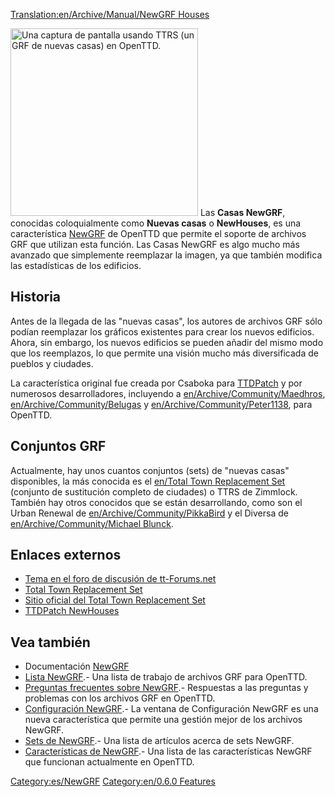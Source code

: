 [[Translation:en/Archive/Manual/NewGRF Houses]]

[[File:en/Ttrsopenttd.png|thumb|300px|right| Una captura de pantalla usando TTRS (un GRF de nuevas casas) en OpenTTD.]]
Las '''Casas NewGRF''', conocidas coloquialmente como '''Nuevas casas''' o '''NewHouses''', es una característica [[es/Manual/NewGRF|NewGRF]] de OpenTTD que permite el soporte de archivos GRF que utilizan esta función.
Las Casas NewGRF es algo mucho más avanzado que simplemente reemplazar la imagen, ya que también modifica las estadísticas de los edificios.

==Historia==
Antes de la llegada de las "nuevas casas", los autores de archivos GRF sólo podían reemplazar los gráficos existentes para crear los nuevos edificios. Ahora, sin embargo, los nuevos edificios se pueden añadir del mismo modo que los reemplazos, lo que permite una visión mucho más diversificada de pueblos y ciudades.

La característica original fue creada por Csaboka para [[es/Archive/OpenTTD/TTDPatch|TTDPatch]] y por numerosos desarrolladores, incluyendo a [[en/Archive/Community/Maedhros]], [[en/Archive/Community/Belugas]] y [[en/Archive/Community/Peter1138]], para OpenTTD.

== Conjuntos GRF ==
Actualmente, hay unos cuantos conjuntos (sets) de "nuevas casas" disponibles, la más conocida es el [[en/Total Town Replacement Set]] (conjunto de sustitución completo de ciudades) o TTRS de Zimmlock. También hay otros conocidos que se están desarrollando, como son el Urban Renewal de [[en/Archive/Community/PikkaBird]] y el Diversa de [[en/Archive/Community/Michael Blunck]].

==Enlaces externos==
*[http://www.tt-forums.net/viewtopic.php?t=28797 Tema en el foro de discusión de tt-Forums.net]
*[http://www.tt-forums.net/viewtopic.php?t=8878 Total Town Replacement Set]
*[http://users.skynet.be/florisjan/ttd/ttrs.html Sitio oficial del Total Town Replacement Set]
*[http://wiki.ttdpatch.net/tiki-index.php?page=NewHouses TTDPatch NewHouses]

== Vea también ==
* Documentación [[es/Manual/NewGRF|NewGRF]]
* [[es/Community/NewGRF/Main Page|Lista NewGRF]].- Una lista de trabajo de archivos GRF para OpenTTD.
* [[es/Archive/Community/Preguntas frecuentes sobre NewGRF|Preguntas frecuentes sobre NewGRF]].- Respuestas a las preguntas y problemas con los archivos GRF en OpenTTD.
* [[es/Manual/NewGRF|Configuración NewGRF]].- La ventana de Configuración NewGRF es una nueva característica que permite una gestión mejor de los archivos NewGRF. 
* [[es/Archive/Lists/Sets de NewGRF|Sets de NewGRF]].-  Una lista de artículos acerca de sets NewGRF.
* [[es/Características de NewGRF|Características de NewGRF]].-  Una lista de las características NewGRF que funcionan actualmente en OpenTTD.

[[Category:es/NewGRF]]
[[Category:en/0.6.0 Features]]